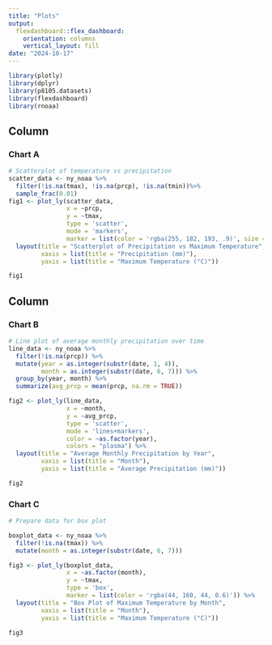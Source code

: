 ```yaml
---
title: "Plots"
output: 
  flexdashboard::flex_dashboard:
    orientation: columns
    vertical_layout: fill
date: "2024-10-17"
---
```


```r
library(plotly)
library(dplyr)
library(p8105.datasets)
library(flexdashboard)
library(rnoaa)
```
Column {data-width=650}
-----------------------------------------------------------------------

### Chart A

```r
# Scatterplot of temperature vs precipitation
scatter_data <- ny_noaa %>%
  filter(!is.na(tmax), !is.na(prcp), !is.na(tmin))%>%
  sample_frac(0.01)
fig1 <- plot_ly(scatter_data, 
                x = ~prcp, 
                y = ~tmax, 
                type = 'scatter', 
                mode = 'markers', 
                marker = list(color = 'rgba(255, 182, 193, .9)', size = 8)) %>%
  layout(title = "Scatterplot of Precipitation vs Maximum Temperature",
         xaxis = list(title = "Precipitation (mm)"),
         yaxis = list(title = "Maximum Temperature (°C)"))

fig1
```
Column {data-width=350}
-----------------------------------------------------------------------

### Chart B

```r
# Line plot of average monthly precipitation over time
line_data <- ny_noaa %>%
  filter(!is.na(prcp)) %>%
  mutate(year = as.integer(substr(date, 1, 4)),
         month = as.integer(substr(date, 6, 7))) %>%
  group_by(year, month) %>%
  summarize(avg_prcp = mean(prcp, na.rm = TRUE))

fig2 <- plot_ly(line_data, 
                x = ~month, 
                y = ~avg_prcp, 
                type = 'scatter', 
                mode = 'lines+markers', 
                color = ~as.factor(year),
                colors = "plasma") %>%
  layout(title = "Average Monthly Precipitation by Year",
         xaxis = list(title = "Month"),
         yaxis = list(title = "Average Precipitation (mm)"))

fig2
```
### Chart C
```r
# Prepare data for box plot

boxplot_data <- ny_noaa %>%
  filter(!is.na(tmax)) %>%
  mutate(month = as.integer(substr(date, 6, 7)))

fig3 <- plot_ly(boxplot_data, 
                x = ~as.factor(month), 
                y = ~tmax, 
                type = 'box', 
                marker = list(color = 'rgba(44, 160, 44, 0.6)')) %>%
  layout(title = "Box Plot of Maximum Temperature by Month",
         xaxis = list(title = "Month"),
         yaxis = list(title = "Maximum Temperature (°C)"))

fig3
```

